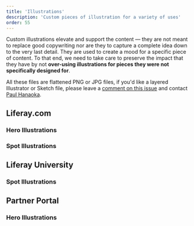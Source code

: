 ```yaml
---
title: 'Illustrations'
description: 'Custom pieces of illustration for a variety of uses'
order: 55
---
```



Custom illustrations elevate and support the content &mdash; they are not meant to replace good copywriting nor are they to capture a complete idea down to the very last detail. They are used to create a mood for a specific piece of content. To that end, we need to take care to preserve the impact that they have by not __over-using illustrations for pieces they were not specifically designed for__.

All these files are flattened PNG or JPG files, if you'd like a layered Illustrator or Sketch file, please leave a [comment on this issue](https://github.com/liferay-design/liferay.design/issues/158) and contact [Paul Hanaoka](mailto:paul.hanaoka@liferay.com).

## Liferay.com

### Hero Illustrations

<ImageDownload altText="Homepage Hero Illustration" title="Homepage Hero" source="/images/illustrations/liferay-dot-com/hero-homepage.png" downloadName="Homepage Hero Illustration.png" />
<ImageDownload altText="Analytics Cloud Hero Illustration" title="Analytics Cloud Hero" source="/images/illustrations/liferay-dot-com/hero-analytics-cloud.png" downloadName="Analytics Cloud Hero Illustration.png" />
<ImageDownload altText="Commerce Hero Illustration" title="Commerce Hero" source="/images/illustrations/liferay-dot-com/hero-commerce.png" downloadName="Commerce Hero Illustration.png" />
<ImageDownload altText="DXP Hero Illustration" title="DXP Hero" source="/images/illustrations/liferay-dot-com/hero-dxp.png" downloadName="DXP Hero Illustration.png" />
<ImageDownload altText="DXP Cloud Hero Illustration" title="DXP Cloud Hero" source="/images/illustrations/liferay-dot-com/hero-dxp-cloud.png" downloadName="DXP Cloud Hero Illustration.png" />
<ImageDownload altText="Liferay Resources Hero Illustration" title="Liferay Resources Hero" source="/images/illustrations/liferay-dot-com/hero-liferay-resources.png" downloadName="Liferay Resources Hero Illustration.png" />

### Spot  Illustrations

<Grid columns="repeat( auto-fit, minmax(200px, 1fr) )" autoRows="auto" >
    <ImageDownload altText="Digital Workplace Spot Illustration" title="Digital Workplace Spot" source="/images/illustrations/liferay-dot-com/spot-digital-workplace.png" downloadName="Digital Workplace Spot Illustration.png" />
    <ImageDownload altText="Web Experiences Spot Illustration" title="Web Experiences Spot" source="/images/illustrations/liferay-dot-com/spot-web-experiences.png" downloadName="Web Experiences Spot Illustration.png" />
</Grid>
<ImageDownload width="60%" altText="Customer Service Spot Illustration" title="Customer Service Spot" source="/images/illustrations/liferay-dot-com/spot-customer-service.png" downloadName="Customer Service Spot Illustration.png" />

## Liferay University

### Spot  Illustrations

<ImageDownload width="50%" altText="Lms Laptop Spot Illustration" title="LMS Laptop Spot" source="/images/illustrations/liferay-university/spot-lms-laptop.png" downloadName="Lms Laptop Spot Illustration.png" />


## Partner Portal

### Hero Illustrations

<ImageDownload altText="Marketing Hero Illustration" title="Marketing Hero" source="/images/illustrations/partner-portal/hero-marketing.png" downloadName="Marketing Hero Illustration.png" />
<ImageDownload altText="Sales Hero Illustration" title="Sales Hero" source="/images/illustrations/partner-portal/hero-sales.png" downloadName="Sales Hero Illustration.png" />
<ImageDownload altText="Resources Hero Illustration" title="Resources Hero" source="/images/illustrations/partner-portal/hero-resources.png" downloadName="Resources Hero Illustration.png" />
<ImageDownload altText="Support Hero Illustration" title="Support Hero" source="/images/illustrations/partner-portal/hero-support.png" downloadName="Support Hero Illustration.png" />
<ImageDownload altText="Technical Hero Illustration" title="Technical Hero" source="/images/illustrations/partner-portal/hero-technical.jpg" downloadName="Technical Hero Illustration.jpg" />
